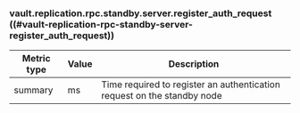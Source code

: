 ### vault.replication.rpc.standby.server.register_auth_request ((#vault-replication-rpc-standby-server-register_auth_request))

Metric type | Value | Description
----------- | ----- | -----------
summary     | ms    | Time required to register an authentication request on the standby node